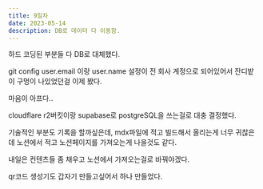 ```yaml
---
title: 9일차
date: 2023-05-14
description: DB로 데이터 다 이동함.
---
```


하드 코딩된 부분들 다 DB로 대체했다.

git config user.email 이랑 user.name 설정이 전 회사 계정으로 되어있어서 잔디밭이 구멍이 나있었던걸 이제 봤다.

마음이 아프다..

cloudflare r2버킷이랑 supabase로 postgreSQL을 쓰는걸로 대충 결정했다.

기술적인 부분도 기록을 할까싶은데, mdx파일에 적고 빌드해서 올리는게 너무 귀찮은데 노션에서 적고 노션페이지를 가져오는게 나을것도 같다.

내일은 컨텐츠들 좀 채우고 노션에서 가져오는걸로 바꿔야겠다.

qr코드 생성기도 갑자기 만들고싶어서 하나 만들었다.
